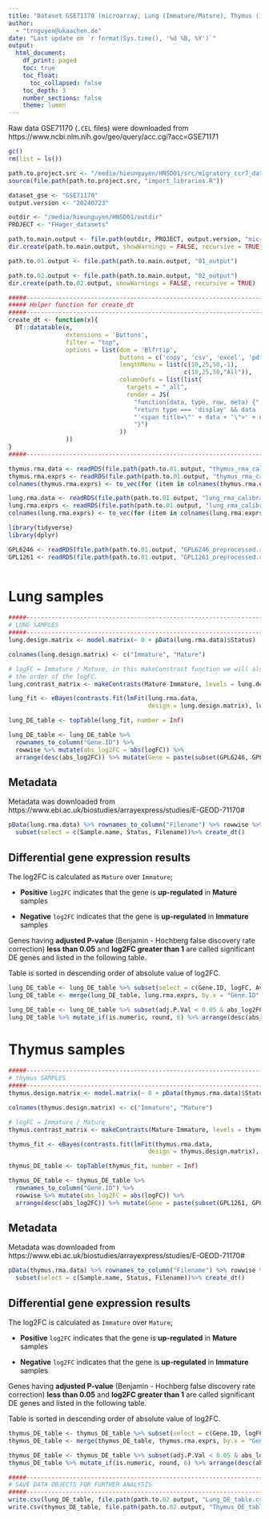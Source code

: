 ```yaml
---
title: "Dataset GSE71170 (microarray, Lung (Immature/Mature), Thymus (Immature, Mature))"
author:
  - "trnguyen@ukaachen.de"
date: "Last update on `r format(Sys.time(), '%d %B, %Y')`"
output:
  html_document:
    df_print: paged
    toc: true
    toc_float:
      toc_collapsed: false
    toc_depth: 3
    number_sections: false
    theme: lumen
---
```


Raw data GSE71170 (`.CEL` files) were downloaded from https://www.ncbi.nlm.nih.gov/geo/query/acc.cgi?acc=GSE71171


```r
gc()
rm(list = ls())

path.to.project.src <- "/media/hieunguyen/HNSD01/src/migratory_ccr7_data_analysis/microarray_data"
source(file.path(path.to.project.src, "import_libraries.R"))

dataset_gse <- "GSE71170"
output.version <- "20240723"

outdir <- "/media/hieunguyen/HNSD01/outdir"
PROJECT <- "FHager_datasets"

path.to.main.output <- file.path(outdir, PROJECT, output.version, "microarray_output", dataset_gse)
dir.create(path.to.main.output, showWarnings = FALSE, recursive = TRUE)

path.to.01.output <- file.path(path.to.main.output, "01_output")

path.to.02.output <- file.path(path.to.main.output, "02_output")
dir.create(path.to.02.output, showWarnings = FALSE, recursive = TRUE)

#####----------------------------------------------------------------------#####
##### Helper function for create_dt
#####----------------------------------------------------------------------#####
create_dt <- function(x){
  DT::datatable(x,
                extensions = 'Buttons',
                filter = "top",
                options = list(dom = 'Blfrtip',
                               buttons = c('copy', 'csv', 'excel', 'pdf', 'print'),
                               lengthMenu = list(c(10,25,50,-1),
                                                 c(10,25,50,"All")),
                               columnDefs = list(list(
                                 targets = "_all",
                                 render = JS(
                                   "function(data, type, row, meta) {",
                                   "return type === 'display' && data != null && data.length > 100 ?",
                                   "'<span title=\"' + data + '\">' + data.substr(0, 100) + '...</span>' : data;",
                                   "}")
                               ))
                ))
}
#####----------------------------------------------------------------------#####

thymus.rma.data <- readRDS(file.path(path.to.01.output, "thymus_rma_calibrated_data_object.rds"))
thymus.rma.exprs <- readRDS(file.path(path.to.01.output, "thymus_rma_calibrated_data_exprs_table.rds"))
colnames(thymus.rma.exprs) <- to_vec(for (item in colnames(thymus.rma.exprs)) str_split(item, "_")[[1]][[1]])

lung.rma.data <- readRDS(file.path(path.to.01.output, "lung_rma_calibrated_data_object.rds"))
lung.rma.exprs <- readRDS(file.path(path.to.01.output, "lung_rma_calibrated_data_exprs_table.rds"))
colnames(lung.rma.exprs) <- to_vec(for (item in colnames(lung.rma.exprs)) str_split(item, "_")[[1]][[1]])

library(tidyverse)
library(dplyr)

GPL6246 <- readRDS(file.path(path.to.01.output, "GPL6246_preprocessed.rds"))
GPL1261 <- readRDS(file.path(path.to.01.output, "GPL1261_preprocessed.rds"))
```


```r
```

# Lung samples
```r
#####----------------------------------------------------------------------#####
# LUNG SAMPLES
#####----------------------------------------------------------------------#####
lung.design.matrix <- model.matrix(~ 0 + pData(lung.rma.data)$Status)

colnames(lung.design.matrix) <- c("Immature", "Mature")

# logFC = Immature / Mature, in this makeConstrast function we will also define
# the order of the logFC.
lung.contrast_matrix <- makeContrasts(Mature-Immature, levels = lung.design.matrix) 

lung_fit <- eBayes(contrasts.fit(lmFit(lung.rma.data,
                                       design = lung.design.matrix), lung.contrast_matrix))

lung_DE_table <- topTable(lung_fit, number = Inf)

lung_DE_table <- lung_DE_table %>% 
  rownames_to_column("Gene.ID") %>% 
  rowwise %>% mutate(abs_log2FC = abs(logFC)) %>% 
  arrange(desc(abs_log2FC)) %>% mutate(Gene = paste(subset(GPL6246, GPL6246$PROBEID == Gene.ID)$SYMBOL, collapse = ", "))


```

## Metadata
Metadata was downloaded from https://www.ebi.ac.uk/biostudies/arrayexpress/studies/E-GEOD-71170#

```r
pData(lung.rma.data) %>% rownames_to_column("Filename") %>% rowwise %>% mutate(Sample.name = str_split(Filename, "_")[[1]][[1]]) %>%
  subset(select = c(Sample.name, Status, Filename))%>% create_dt()
```

## Differential gene expression results

The log2FC is calculated as `Mature` over `Immature`;

- **Positive** `log2FC` indicates that the gene is **up-regulated** in **Mature** samples

- **Negative** `log2FC` indicates that the gene is **up-regulated** in **Immature** samples

Genes having **adjusted P-value** (Benjamin - Hochberg false discovery rate correction) **less than 0.05** and **log2FC greater than 1** are called significant DE genes and listed in the following table.

Table is sorted in descending order of absolute value of log2FC.

```r
lung_DE_table <- lung_DE_table %>% subset(select = c(Gene.ID, logFC, AveExpr, P.Value, adj.P.Val, abs_log2FC, Gene))
lung_DE_table <- merge(lung_DE_table, lung.rma.exprs, by.x = "Gene.ID", by.y = 0)

lung_DE_table <- lung_DE_table %>% subset(adj.P.Val < 0.05 & abs_log2FC >= 1) 
lung_DE_table %>% mutate_if(is.numeric, round, 6) %>% arrange(desc(abs_log2FC))%>% create_dt()

```

<!-- ## Volcano plot -->

<!-- ```{r, echo=FALSE, warning=FALSE, message=FALSE, results='asis'} -->
<!-- input.df <- lung_DE_table -->

<!-- input.df <- input.df %>% rowwise %>% mutate(sig = ifelse(adj.P.Val <= 0.05 & abs_log2FC >= 1, "Significant", "Not significant")) -->
<!-- volcano.plot <- ggplot(data=input.df,  -->
<!--                        aes(x=logFC, y=-log10(adj.P.Val), col=sig, label=Gene)) +  -->
<!--   geom_point() +  -->
<!--   scale_color_manual(values=c("#c0d2f0", "#f28095")) + -->
<!--   theme_minimal() + -->
<!--   geom_vline(xintercept=c(-1, 1), col="#9a9fa6", linetype='dotted') + -->
<!--   geom_hline(yintercept=-log10(0.05), col="#9a9fa6", linetype='dotted') + -->
<!--   xlim(-5, 5) + ylim(0, 4) +  -->
<!--   theme_bw() +  -->
<!--   theme(plot.title = element_text(hjust=0.5, face="bold", size = 12)) -->

<!-- volcano.plotly <- ggplotly(volcano.plot,  tooltip = c("x", "y", "label")) -->

<!-- volcano.plotly -->
<!-- ``` -->


# Thymus samples
```r
#####----------------------------------------------------------------------#####
# thymus SAMPLES
#####----------------------------------------------------------------------#####
thymus.design.matrix <- model.matrix(~ 0 + pData(thymus.rma.data)$Status)

colnames(thymus.design.matrix) <- c("Immature", "Mature")

# logFC = Immature / Mature
thymus.contrast_matrix <- makeContrasts(Mature-Immature, levels = thymus.design.matrix)

thymus_fit <- eBayes(contrasts.fit(lmFit(thymus.rma.data,
                                       design = thymus.design.matrix), thymus.contrast_matrix))

thymus_DE_table <- topTable(thymus_fit, number = Inf)

thymus_DE_table <- thymus_DE_table %>% 
  rownames_to_column("Gene.ID") %>% 
  rowwise %>% mutate(abs_log2FC = abs(logFC)) %>% 
  arrange(desc(abs_log2FC)) %>% mutate(Gene = paste(subset(GPL1261, GPL1261$ID == Gene.ID)$Gene.Symbol, collapse = ", "))
```

## Metadata
Metadata was downloaded from https://www.ebi.ac.uk/biostudies/arrayexpress/studies/E-GEOD-71170#

```r
pData(thymus.rma.data) %>% rownames_to_column("Filename") %>% rowwise %>% mutate(Sample.name = str_split(Filename, "_")[[1]][[1]]) %>%
  subset(select = c(Sample.name, Status, Filename))%>% create_dt()
```

## Differential gene expression results

The log2FC is calculated as `Immature` over `Mature`;

- **Positive** `log2FC` indicates that the gene is **up-regulated** in **Mature** samples

- **Negative** `log2FC` indicates that the gene is **up-regulated** in **Immature** samples

Genes having **adjusted P-value** (Benjamin - Hochberg false discovery rate correction) **less than 0.05** and **log2FC greater than 1** are called significant DE genes and listed in the following table.

Table is sorted in descending order of absolute value of log2FC.

```r
thymus_DE_table <- thymus_DE_table %>% subset(select = c(Gene.ID, logFC, AveExpr, P.Value, adj.P.Val, abs_log2FC, Gene))
thymus_DE_table <- merge(thymus_DE_table, thymus.rma.exprs, by.x = "Gene.ID", by.y = 0)

thymus_DE_table <- thymus_DE_table %>% subset(adj.P.Val < 0.05 & abs_log2FC >= 1) 
thymus_DE_table %>% mutate_if(is.numeric, round, 6) %>% arrange(desc(abs_log2FC))%>% create_dt()
```

<!-- ## Volcano plot -->

<!-- ```{r, echo=FALSE, warning=FALSE, message=FALSE, results='asis'} -->
<!-- input.df <- thymus_DE_table -->

<!-- input.df <- input.df %>% rowwise %>% mutate(sig = ifelse(adj.P.Val <= 0.05 & abs_log2FC >= 1, "Significant", "Not significant")) -->
<!-- volcano.plot <- ggplot(data=input.df,  -->
<!--                        aes(x=logFC, y=-log10(adj.P.Val), col=sig, label=Gene)) +  -->
<!--   geom_point() +  -->
<!--   scale_color_manual(values=c("#c0d2f0", "#f28095")) + -->
<!--   theme_minimal() + -->
<!--   geom_vline(xintercept=c(-1, 1), col="#9a9fa6", linetype='dotted') + -->
<!--   geom_hline(yintercept=-log10(0.05), col="#9a9fa6", linetype='dotted') + -->
<!--   xlim(-5, 5) + ylim(0, 4) +  -->
<!--   theme_bw() +  -->
<!--   theme(plot.title = element_text(hjust=0.5, face="bold", size = 12)) -->

<!-- volcano.plotly <- ggplotly(volcano.plot,  tooltip = c("x", "y", "label")) -->

<!-- volcano.plotly -->
<!-- ``` -->

```r
#####----------------------------------------------------------------------#####
# SAVE DATA OBJECTS FOR FURTHER ANALYSIS
#####----------------------------------------------------------------------#####
write.csv(lung_DE_table, file.path(path.to.02.output, "Lung_DE_table.csv"))
write.csv(thymus_DE_table, file.path(path.to.02.output, "Thymus_DE_table.csv"))

```
